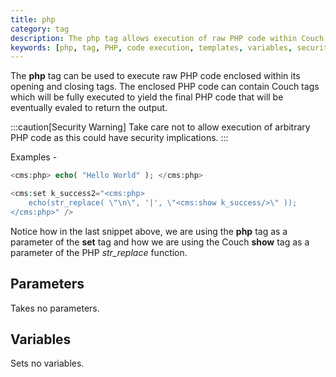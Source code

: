 ```yaml
---
title: php
category: tag
description: The php tag allows execution of raw PHP code within Couch templates, with support for nested Couch tags and variable manipulation.
keywords: [php, tag, PHP, code execution, templates, variables, security]
---
```


The **php** tag can be used to execute raw PHP code enclosed within its opening and closing tags. The enclosed PHP code can contain Couch tags which will be fully executed to yield the final PHP code that will be eventually evaled to return the output.

:::caution[Security Warning]
Take care not to allow execution of arbitrary PHP code as this could have security implications.
:::

Examples -

```php
<cms:php> echo( "Hello World" ); </cms:php>
```

```php
<cms:set k_success2="<cms:php>
    echo(str_replace( \"\n\", '|', \"<cms:show k_success/>\" ));
</cms:php>" />
```

Notice how in the last snippet above, we are using the **php** tag as a parameter of the **set** tag and how we are using the Couch **show** tag as a parameter of the PHP *str_replace* function.

## Parameters

Takes no parameters.

## Variables

Sets no variables.